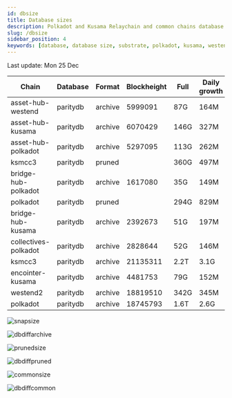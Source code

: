 ```yaml
---
id: dbsize
title: Database sizes
description: Polkadot and Kusama Relaychain and common chains database sizes
slug: /dbsize
sidebar_position: 4
keywords: [database, database size, substrate, polkadot, kusama, westend]
---
```



Last update: Mon 25 Dec

| Chain    | Database   | Format | Blockheight | Full         | Daily growth |
| ------------------------| ----------- | -------- | ------- | ---------- | ----- | 
| asset-hub-westend | paritydb | archive | 5999091 | 87G | 164M |
| asset-hub-kusama | paritydb | archive | 6070429 | 146G | 327M |
| asset-hub-polkadot | paritydb | archive | 5297095 | 113G | 262M |
| ksmcc3 | paritydb | pruned |  | 360G | 497M |
| bridge-hub-polkadot | paritydb | archive | 1617080 | 35G | 149M |
| polkadot | paritydb | pruned |  | 294G | 829M |
| bridge-hub-kusama | paritydb | archive | 2392673 | 51G | 197M |
| collectives-polkadot | paritydb | archive | 2828644 | 52G | 146M |
| ksmcc3 | paritydb | archive | 21135311 | 2.2T | 3.1G |
| encointer-kusama | paritydb | archive | 4481753 | 79G | 152M |
| westend2 | paritydb | archive | 18819510 | 342G | 345M |
| polkadot | paritydb | archive | 18745793 | 1.6T | 2.6G |

![snapsize](/img/archivesize.png)

![dbdiffarchive](/img/dbdiffrelay.png)

![prunedsize](/img/prunedsize.png)

![dbdiffpruned](/img/dbdiffpruned.png)

![commonsize](/img/commonsize.png)

![dbdiffcommon](/img/dbdiffcommon.png)
